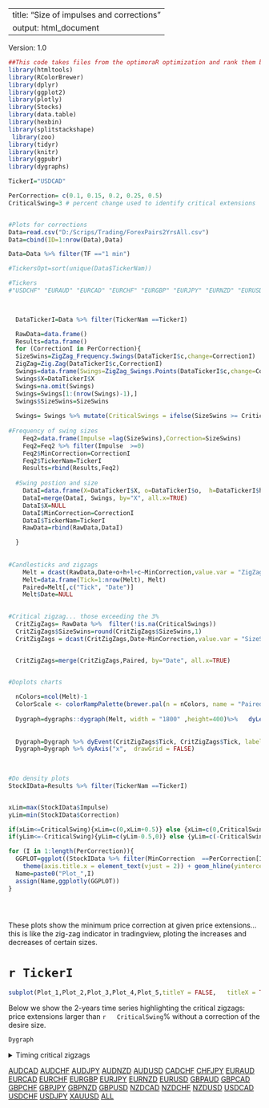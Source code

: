 
---
title: "Size of impulses and corrections"
output: html_document
---

<style>
.main-container {
    max-width: 940px;
    margin-left: 0;
    margin-right: auto;
}
</style>


Version: 1.0

```r
##This code takes files from the optimoraR optimization and rank them by best results.
library(htmltools)
library(RColorBrewer)
library(dplyr)
library(ggplot2)
library(plotly)
library(Stocks)
library(data.table)
library(hexbin)
library(splitstackshape)
 library(zoo)
library(tidyr)
library(knitr)
library(ggpubr)
library(dygraphs)

TickerI="USDCAD"

PerCorrection= c(0.1, 0.15, 0.2, 0.25, 0.5)
CriticalSwing=3 # percent change used to identify critical extensions


#Plots for corrections
Data=read.csv("D:/Scrips/Trading/ForexPairs2YrsAll.csv")
Data=cbind(ID=1:nrow(Data),Data)

Data=Data %>% filter(TF =="1 min")

#TickersOpt=sort(unique(Data$TickerNam))

#Tickers
#"USDCHF" "EURAUD" "EURCAD" "EURCHF" "EURGBP" "EURJPY" "EURNZD" "EURUSD" "GBPAUD" "GBPCAD" "GBPCHF" "GBPJPY" "GBPNZD" "GBPUSD" "NZDUSD" "USDCAD" "USDCHF" "USDJPY" "XAUUSD"

 

  DataTickerI=Data %>% filter(TickerNam ==TickerI)

  RawData=data.frame()
  Results=data.frame()
  for (CorrectionI in PerCorrection){
  SizeSwins=ZigZag_Frequency.Swings(DataTickerI$c,change=CorrectionI)
  ZigZag=Zig.Zag(DataTickerI$c,CorrectionI)
  Swings=data.frame(Swings=ZigZag_Swings.Points(DataTickerI$c,change=CorrectionI))
  Swings$X=DataTickerI$X
  Swings=na.omit(Swings) 
  Swings=Swings[1:(nrow(Swings)-1),]
  Swings$SizeSwins=SizeSwins
  
  Swings= Swings %>% mutate(CriticalSwings = ifelse(SizeSwins >= CriticalSwing |SizeSwins <= -CriticalSwing , Swings, NA))
            
#Frequency of swing sizes
    Feq2=data.frame(Impulse =lag(SizeSwins),Correction=SizeSwins)
    Feq2=Feq2 %>% filter(Impulse  >=0)
    Feq2$MinCorrection=CorrectionI
    Feq2$TickerNam=TickerI
    Results=rbind(Results,Feq2)
    
  #Swing postion and size 
    DataI=data.frame(X=DataTickerI$X, o=DataTickerI$o,  h=DataTickerI$h,l=DataTickerI$l,c=DataTickerI$c, Date=DataTickerI$Date, ZigZag)
    DataI=merge(DataI, Swings, by="X", all.x=TRUE)
    DataI$X=NULL
    DataI$MinCorrection=CorrectionI
    DataI$TickerNam=TickerI
    RawData=rbind(RawData,DataI)

  }
  
  
#Candlesticks and zigzags
    Melt = dcast(RawData,Date+o+h+l+c~MinCorrection,value.var = "ZigZag")
    Melt=data.frame(Tick=1:nrow(Melt), Melt) 
    Paired=Melt[,c("Tick", "Date")]
    Melt$Date=NULL
    

#Critical zigzag... those exceeding the 3%
  CritZigZags= RawData %>%  filter(!is.na(CriticalSwings))
  CritZigZags$SizeSwins=round(CritZigZags$SizeSwins,1)
  CritZigZags = dcast(CritZigZags,Date~MinCorrection,value.var = "SizeSwins")


  CritZigZags=merge(CritZigZags,Paired, by="Date", all.x=TRUE)

  
#Doplots charts

  nColors=ncol(Melt)-1
  ColorScale <- colorRampPalette(brewer.pal(n = nColors, name = "Paired") ) #c("yellow","orange", "red"))   
  
  Dygraph=dygraphs::dygraph(Melt, width = "1800" ,height=400)%>%   dyLegend(width = "1200") %>% dyCandlestick() %>% dyOptions(colors = ColorScale(nColors))
  
  
  Dygraph=Dygraph %>% dyEvent(CritZigZags$Tick, CritZigZags$Tick, labelLoc = "bottom",color ="pink", strokePattern ="dotted")
  Dygraph=Dygraph %>% dyAxis("x",  drawGrid = FALSE) 
  
  

#Do density plots
StockIData=Results %>% filter(TickerNam ==TickerI)


xLim=max(StockIData$Impulse)
yLim=min(StockIData$Correction)

if(xLim<=CriticalSwing){xLim=c(0,xLim+0.5)} else {xLim=c(0,CriticalSwing+0.5)}
if(yLim<=-CriticalSwing){yLim=c(yLim-0.5,0)} else {yLim=c(-CriticalSwing-0.5,0)}

for (I in 1:length(PerCorrection)){
  GGPLOT=ggplot((StockIData %>% filter(MinCorrection  ==PerCorrection[I])), aes(x = Impulse , y = Correction )) + geom_hex(show.legend=FALSE ) +  xlim(xLim) + ylim(yLim)+labs(x=PerCorrection[I]) +
    theme(axis.title.x = element_text(vjust = 2)) + geom_hline(yintercept=-CriticalSwing, linetype="dashed", color = "red",size=0.5)+ geom_vline(xintercept=CriticalSwing, linetype="dashed", color = "red",size=0.5)
  Name=paste0("Plot_",I)
  assign(Name,ggplotly(GGPLOT))
}





```



These plots show the minimum price correction at given price extensions... this is like the zig-zag indicator in tradingview, ploting the increases and decreases of certain sizes.






# `r TickerI`

```r


subplot(Plot_1,Plot_2,Plot_3,Plot_4,Plot_5,titleY = FALSE,   titleX = TRUE, margin = 0.015,nrows =1)


```


Below we show the 2-years time series highlighting the critical zigzags: price extensions larger than ``r   CriticalSwing``% without a correction of the desire size.

```r


Dygraph


```





<details>
  <summary>Timing critical zigzags</summary>
```r
#do tABLE
knitr::kable(CritZigZags)

```
</details> 




[AUDCAD](https://camilo-mora.github.io/OptiMoraR/01_AUDCAD.html) 
[AUDCHF](https://camilo-mora.github.io/OptiMoraR/02_AUDCHF.html)
[AUDJPY](https://camilo-mora.github.io/OptiMoraR/03_AUDJPY.html)
[AUDNZD](https://camilo-mora.github.io/OptiMoraR/04_AUDNZD.html) 
[AUDUSD](https://camilo-mora.github.io/OptiMoraR/05_AUDUSD.html) 
[CADCHF](https://camilo-mora.github.io/OptiMoraR/06_CADCHF.html) 
[CHFJPY](https://camilo-mora.github.io/OptiMoraR/07_CHFJPY.html) 
[EURAUD](https://camilo-mora.github.io/OptiMoraR/08_EURAUD.html) 
[EURCAD](https://camilo-mora.github.io/OptiMoraR/09_EURCAD.html) 
[EURCHF](https://camilo-mora.github.io/OptiMoraR/10_EURCHF.html) 
[EURGBP](https://camilo-mora.github.io/OptiMoraR/11_EURGBP.html) 
[EURJPY](https://camilo-mora.github.io/OptiMoraR/12_EURJPY.html) 
[EURNZD](https://camilo-mora.github.io/OptiMoraR/13_EURNZD.html) 
[EURUSD](https://camilo-mora.github.io/OptiMoraR/14_EURUSD.html) 
[GBPAUD](https://camilo-mora.github.io/OptiMoraR/15_GBPAUD.html) 
[GBPCAD](https://camilo-mora.github.io/OptiMoraR/16_GBPCAD.html) 
[GBPCHF](https://camilo-mora.github.io/OptiMoraR/17_GBPCHF.html) 
[GBPJPY](https://camilo-mora.github.io/OptiMoraR/18_GBPJPY.html) 
[GBPNZD](https://camilo-mora.github.io/OptiMoraR/19_GBPNZD.html) 
[GBPUSD](https://camilo-mora.github.io/OptiMoraR/20_GBPUSD.html) 
[NZDCAD](https://camilo-mora.github.io/OptiMoraR/21_NZDCAD.html) 
[NZDCHF](https://camilo-mora.github.io/OptiMoraR/22_NZDCHF.html) 
[NZDUSD](https://camilo-mora.github.io/OptiMoraR/23_NZDUSD.html) 
[USDCAD](https://camilo-mora.github.io/OptiMoraR/24_USDCAD.html) 
[USDCHF](https://camilo-mora.github.io/OptiMoraR/25_USDCHF.html) 
[USDJPY](https://camilo-mora.github.io/OptiMoraR/26_USDJPY.html) 
[XAUUSD](https://camilo-mora.github.io/OptiMoraR/27_XAUUSD.html) 
[ALL](https://camilo-mora.github.io/OptiMoraR/28_ALL.html) 

    
